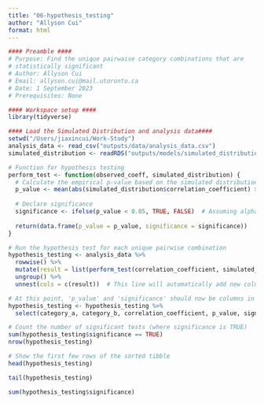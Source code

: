```yaml
---
title: "06-hypothesis_testing"
author: "Allyson Cui"
format: html
---
```


```r
#### Preamble ####
# Purpose: Find the unique pairwaise category combinations that are
# statistically significant
# Author: Allyson Cui
# Email: allyson.cui@mail.utoronto.ca
# Date: 1 September 2023
# Prerequisites: None
```

```r
#### Workspace setup ####
library(tidyverse)
```

```r
#### Load the Simulated Distribution and analysis data####
setwd("/Users/jiaxincui/Work-Study")
analysis_data <- read_csv("outputs/data/analysis_data.csv")
simulated_distribution <- readRDS("outputs/models/simulated_distribution.rds")
```

```r
# Function for hypothesis testing
perform_test <- function(observed_coeff, simulated_distribution) {
  # Calculate the empirical p-value based on the simulated distribution
  p_value <- mean(abs(simulated_distribution$correlation_coefficient) >= abs(observed_coeff))
  
  # Declare significance
  significance <- ifelse(p_value < 0.05, TRUE, FALSE)  # Assuming alpha = 0.05
  
  return(data.frame(p_value = p_value, significance = significance))
}

# Run the hypothesis test for each unique pairwise combination
hypothesis_testing <- analysis_data %>%
  rowwise() %>%
  mutate(result = list(perform_test(correlation_coefficient, simulated_distribution))) %>%
  ungroup() %>%
  unnest(cols = c(result))  # This line will automatically add new columns from the list column

# At this point, 'p_value' and 'significance' should now be columns in your data frame. Let's select them.
hypothesis_testing <- hypothesis_testing %>%
  select(category_a, category_b, correlation_coefficient, p_value, significance)

# Count the number of significant tests (where significance is TRUE)
sum(hypothesis_testing$significance == TRUE)
nrow(hypothesis_testing)
```

```r
# Show the first few rows of the sorted tibble
head(hypothesis_testing)

```
```r
tail(hypothesis_testing)
```
```r
sum(hypothesis_testing$significance)
```



